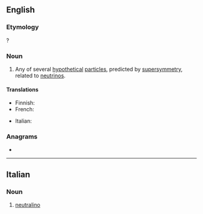 ==English==

===Etymology===
{{suffix|en|neutral|ino}}?

===Noun===
{{wikipedia}}
{{en-noun}}

# {{lb|en|physics}} Any of several [[hypothetical]] [[particle]]s, predicted by [[supersymmetry]], related to [[neutrino]]s.

====Translations====
{{trans-top|hypothetical particle}}
* Finnish: {{t|fi|neutraliino}}
* French: {{t+|fr|neutralino|m}}
{{trans-mid}}
* Italian: {{t|it|neutralino}}
{{trans-bottom}}

===Anagrams===
* {{anagrams|en|a=aeilnnortu|unrelation}}

----

==Italian==

===Noun===
{{wikipedia|lang=it}}
{{it-noun|m}}

# {{lb|it|physics}} [[#English|neutralino]]
